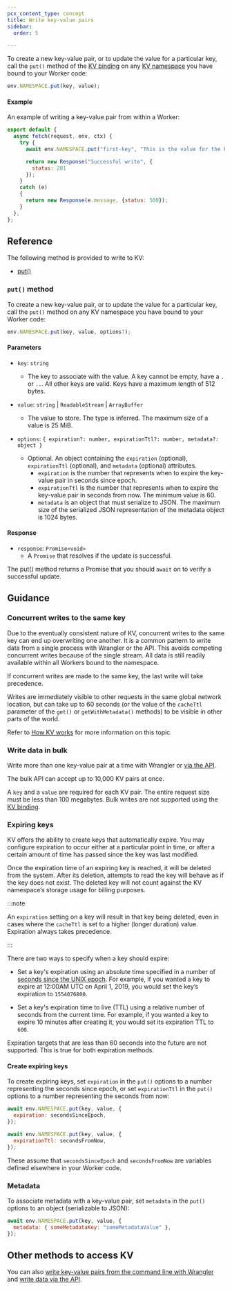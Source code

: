 ```yaml
---
pcx_content_type: concept
title: Write key-value pairs
sidebar:
  order: 5

---
```


To create a new key-value pair, or to update the value for a particular key, call the `put()` method of the [KV binding](/kv/reference/kv-bindings/) on any [KV namespace](/kv/reference/kv-namespaces/) you have bound to your Worker code:

```js
env.NAMESPACE.put(key, value);
```

#### Example 

An example of writing a key-value pair from within a Worker:

```js
export default {
  async fetch(request, env, ctx) {
    try {
      await env.NAMESPACE.put("first-key", "This is the value for the key");

      return new Response("Successful write", {
        status: 201
      });
    }
    catch (e)
    {
      return new Response(e.message, {status: 500});
    }
  },
};
```

## Reference

The following method is provided to write to KV:
- [put()](#put-method)

### `put()` method

To create a new key-value pair, or to update the value for a particular key, call the `put()` method on any KV namespace you have bound to your Worker code:

```js
env.NAMESPACE.put(key, value, options?);
```

#### Parameters

* `key`: `string`
  * The key to associate with the value. A key cannot be empty, have a `.` or `..`. All other keys are valid. Keys have a maximum length of 512 bytes.
* `value`: `string` | `ReadableStream` | `ArrayBuffer`
  * The value to store. The type is inferred. The maximum size of a value is 25 MiB.

* `options`: `{
  expiration?: number,
  expirationTtl?: number,
  metadata?: object
}`
  * Optional. An object containing the `expiration` (optional), `expirationTtl` (optional), and `metadata` (optional) attributes. 
    * `expiration` is the number that represents when to expire the key-value pair in seconds since epoch.
    * `expirationTtl` is the number that represents when to expire the key-value pair in seconds from now. The minimum value is 60.
    * `metadata` is an object that must serialize to JSON. The maximum size of the serialized JSON representation of the metadata object is 1024 bytes.

#### Response

* `response`: `Promise<void>`
  * A `Promise` that resolves if the update is successful.

The put() method returns a Promise that you should `await` on to verify a successful update.

## Guidance

### Concurrent writes to the same key

Due to the eventually consistent nature of KV, concurrent writes to the same key can end up overwriting one another. It is a common pattern to write data from a single process with Wrangler or the API. This avoids competing concurrent writes because of the single stream. All data is still readily available within all Workers bound to the namespace. 

If concurrent writes are made to the same key, the last write will take precedence. 

Writes are immediately visible to other requests in the same global network location, but can take up to 60 seconds (or the value of the `cacheTtl` parameter of the `get()` or `getWithMetadata()` methods) to be visible in other parts of the world. 

Refer to [How KV works](/kv/reference/how-kv-works/) for more information on this topic.

### Write data in bulk

Write more than one key-value pair at a time with Wrangler or [via the API](/api/operations/workers-kv-namespace-write-multiple-key-value-pairs). 

The bulk API can accept up to 10,000 KV pairs at once.

A `key` and a `value` are required for each KV pair. The entire request size must be less than 100 megabytes. Bulk writes are not supported using the [KV binding](/kv/reference/kv-bindings/).

### Expiring keys

KV offers the ability to create keys that automatically expire. You may configure expiration to occur either at a particular point in time, or after a certain amount of time has passed since the key was last modified.

Once the expiration time of an expiring key is reached, it will be deleted from the system. After its deletion, attempts to read the key will behave as if the key does not exist. The deleted key will not count against the KV namespace’s storage usage for billing purposes.

:::note

An `expiration` setting on a key will result in that key being deleted, even in cases where the `cacheTtl` is set to a higher (longer duration) value. Expiration always takes precedence.  

:::

There are two ways to specify when a key should expire:

 - Set a key's expiration using an absolute time specified in a number of [seconds since the UNIX epoch](https://en.wikipedia.org/wiki/Unix_time). For example, if you wanted a key to expire at 12:00AM UTC on April 1, 2019, you would set the key’s expiration to `1554076800`.

 - Set a key's expiration time to live (TTL) using a relative number of seconds from the current time. For example, if you wanted a key to expire 10 minutes after creating it, you would set its expiration TTL to `600`.

Expiration targets that are less than 60 seconds into the future are not supported. This is true for both expiration methods.

#### Create expiring keys
To create expiring keys, set `expiration` in the `put()` options to a number representing the seconds since epoch, or set `expirationTtl` in the `put()` options to a number representing the seconds from now:

```js
await env.NAMESPACE.put(key, value, {
  expiration: secondsSinceEpoch,
});

await env.NAMESPACE.put(key, value, {
  expirationTtl: secondsFromNow,
});
```

These assume that `secondsSinceEpoch` and `secondsFromNow` are variables defined elsewhere in your Worker code.

### Metadata

To associate metadata with a key-value pair, set `metadata` in the `put()` options to an object (serializable to JSON): 

```js
await env.NAMESPACE.put(key, value, {
  metadata: { someMetadataKey: "someMetadataValue" },
});
```

## Other methods to access KV

You can also [write key-value pairs from the command line with Wrangler](/kv/reference/kv-commands/#create) and [write data via the API](/api/operations/workers-kv-namespace-write-key-value-pair-with-metadata).
